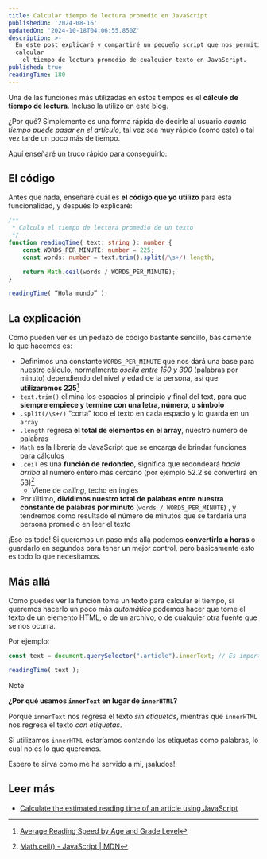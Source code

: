 ```yaml
---
title: Calcular tiempo de lectura promedio en JavaScript
publishedOn: '2024-08-16'
updatedOn: '2024-10-18T04:06:55.850Z'
description: >-
  En este post explicaré y compartiré un pequeño script que nos permitirá
  calcular
    el tiempo de lectura promedio de cualquier texto en JavaScript.
published: true
readingTime: 180
---
```

Una de las funciones más utilizadas en estos tiempos es el **cálculo de tiempo de 
lectura**. Incluso la utilizo en este blog.

¿Por qué? Simplemente es una forma rápida de decirle al usuario _cuanto tiempo 
puede pasar en el artículo_, tal vez sea muy rápido (como este) o tal vez tarde 
un poco más de tiempo.

Aquí enseñaré un truco rápido para conseguirlo:

## El código

Antes que nada, enseñaré cuál es **el código que yo utilizo** para esta funcionalidad, 
y después lo explicaré: 

```ts
/**
 * Calcula el tiempo de lectura promedio de un texto
 */
function readingTime( text: string ): number {
    const WORDS_PER_MINUTE: number = 225;
    const words: number = text.trim().split(/\s+/).length;

    return Math.ceil(words / WORDS_PER_MINUTE);
}

readingTime( “Hola mundo” );
```

## La explicación

Como pueden ver es un pedazo de código bastante sencillo, básicamente lo que hacemos es:

* Definimos una constante `WORDS_PER_MINUTE` que nos dará una base para nuestro 
cálculo, normalmente _oscila entre 150 y 300_ (palabras por minuto) dependiendo 
del nivel y edad de la persona, así que **utilizaremos 225**[^1]
* `text.trim()` elimina los espacios al principio y final del text, para que 
**siempre empiece y termine con una letra, número, o símbolo**
* `.split(/\s+/)` “corta” todo el texto en cada espacio y lo guarda en un `array`
* `.length` regresa **el total de elementos en el array**, nuestro número de palabras
* `Math` es la librería de JavaScript que se encarga de brindar funciones para cálculos
* `.ceil` es una **función de redondeo**, significa que redondeará _hacia arriba_
al número entero más cercano (por ejemplo 52.2 se convertirá en 53)[^2]
    * Viene de _ceiling_, techo en inglés
* Por último, **dividimos nuestro total de palabras entre nuestra constante de 
palabras por minuto** (`words / WORDS_PER_MINUTE`) , y tendremos como resultado 
el número de minutos que se tardaría una persona promedio en leer el texto

¡Eso es todo! Si queremos un paso más allá podemos **convertirlo a horas** o guardarlo 
en segundos para tener un mejor control, pero básicamente esto es todo lo que necesitamos.

## Más allá

Como puedes ver la función toma un texto para calcular el tiempo, si queremos hacerlo un poco más
_automático_ podemos hacer que tome el texto de un elemento HTML, o de un archivo, o de cualquier
otra fuente que se nos ocurra.

Por ejemplo:

```ts
const text = document.querySelector(".article").innerText; // Es importante usar \`innerText\`;

readingTime( text );
```

> [!NOTE]
> **¿Por qué usamos `innerText` en lugar de `innerHTML`?**
>
> Porque `innerText` nos regresa el texto _sin etiquetas_,
> mientras que `innerHTML` nos regresa el texto _con etiquetas_.
>
> Si utilizamos `innerHTML` estaríamos contando las etiquetas como palabras,
> lo cual no es lo que queremos.

Espero te sirva como me ha servido a mi, ¡saludos!

## Leer más

- [Calculate the estimated reading time of an article using JavaScript](https://dev.to/michaelburrows/calculate-the-estimated-reading-time-of-an-article-using-javascript-2k9l)

[^1]: [Average Reading Speed by Age and Grade Level](https://scholarwithin.com/average-reading-speed#average-reading-speed-by-age-and-grade)
[^2]: [Math.ceil() - JavaScript | MDN](https://developer.mozilla.org/en-US/docs/Web/JavaScript/Reference/Global_Objects/Math/ceil)
